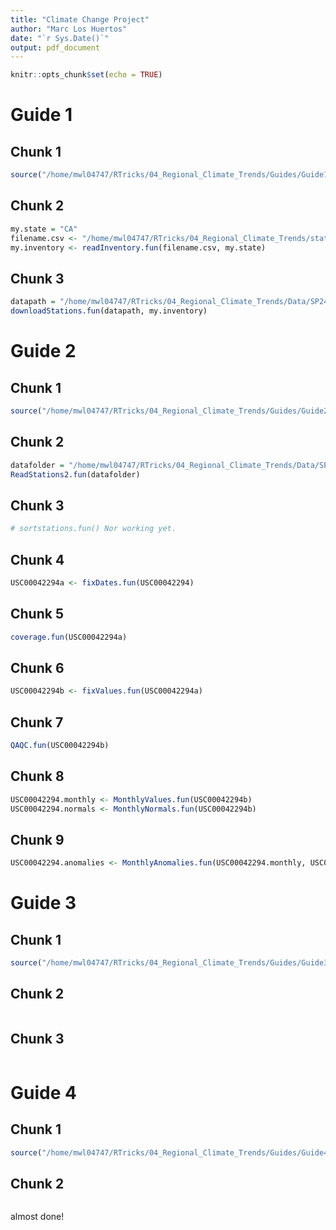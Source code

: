 ```yaml
---
title: "Climate Change Project"
author: "Marc Los Huertos"
date: "`r Sys.Date()`"
output: pdf_document
---
```


```r
knitr::opts_chunk$set(echo = TRUE)
```

# Guide 1

## Chunk 1

```r
source("/home/mwl04747/RTricks/04_Regional_Climate_Trends/Guides/Guide1functions.R")
```

## Chunk 2
```r
my.state = "CA"
filename.csv <- "/home/mwl04747/RTricks/04_Regional_Climate_Trends/stations.active.oldest.csv"
my.inventory <- readInventory.fun(filename.csv, my.state)
```

## Chunk 3
```r
datapath = "/home/mwl04747/RTricks/04_Regional_Climate_Trends/Data/SP24/"
downloadStations.fun(datapath, my.inventory)
```

# Guide 2

## Chunk 1

```r
source("/home/mwl04747/RTricks/04_Regional_Climate_Trends/Guides/Guide2functions.R")
```

## Chunk 2
```r
datafolder = "/home/mwl04747/RTricks/04_Regional_Climate_Trends/Data/SP24/"
ReadStations2.fun(datafolder)
```

## Chunk 3
```r
# sortstations.fun() Nor working yet. 
```

## Chunk 4
```r
USC00042294a <- fixDates.fun(USC00042294)

```

## Chunk 5
```r
coverage.fun(USC00042294a)
```

## Chunk 6
```r
USC00042294b <- fixValues.fun(USC00042294a)
```

## Chunk 7
```r
QAQC.fun(USC00042294b)
```

## Chunk 8
```r
USC00042294.monthly <- MonthlyValues.fun(USC00042294b)
USC00042294.normals <- MonthlyNormals.fun(USC00042294b)
```


## Chunk 9
```r
USC00042294.anomalies <- MonthlyAnomalies.fun(USC00042294.monthly, USC00042294.normals)
```


# Guide 3

## Chunk 1
```r
source("/home/mwl04747/RTricks/04_Regional_Climate_Trends/Guides/Guide3functions.R")
```

## Chunk 2
```r


```

## Chunk 3
```r
```

# Guide 4

## Chunk 1
```r
source("/home/mwl04747/RTricks/04_Regional_Climate_Trends/Guides/Guide4functions.R")
```

## Chunk 2
```r

```

almost done!


















